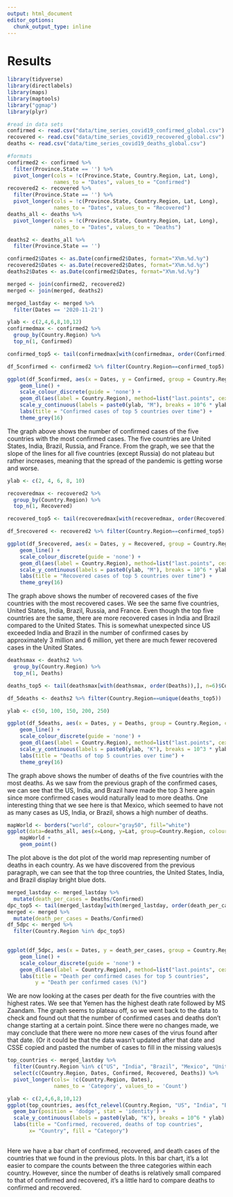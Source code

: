 ```yaml
---
output: html_document
editor_options: 
  chunk_output_type: inline
---
```

# Results

```r
library(tidyverse)
library(directlabels)
library(maps)
library(maptools)
library("ggmap")
library(plyr)
```

```r
#read in data sets 
confirmed <- read.csv("data/time_series_covid19_confirmed_global.csv")
recovered <- read.csv("data/time_series_covid19_recovered_global.csv")
deaths <- read.csv("data/time_series_covid19_deaths_global.csv")

#formats
confirmed2 <- confirmed %>% 
  filter(Province.State == '') %>%
  pivot_longer(cols = !c(Province.State, Country.Region, Lat, Long), 
               names_to = "Dates", values_to = "Confirmed")
recovered2 <- recovered %>% 
  filter(Province.State == '') %>%
  pivot_longer(cols = !c(Province.State, Country.Region, Lat, Long), 
               names_to = "Dates", values_to = "Recovered")
deaths_all <- deaths %>% 
  pivot_longer(cols = !c(Province.State, Country.Region, Lat, Long), 
               names_to = "Dates", values_to = "Deaths")

deaths2 <- deaths_all %>%
  filter(Province.State == '')

confirmed2$Dates <- as.Date(confirmed2$Dates, format="X%m.%d.%y")
recovered2$Dates <- as.Date(recovered2$Dates, format="X%m.%d.%y")
deaths2$Dates <- as.Date(confirmed2$Dates, format="X%m.%d.%y")

merged <- join(confirmed2, recovered2)
merged <- join(merged, deaths2)

merged_lastday <- merged %>%
  filter(Dates == '2020-11-21')
```

```r
ylab <- c(2,4,6,8,10,12)
confirmedmax <- confirmed2 %>%
  group_by(Country.Region) %>%
  top_n(1, Confirmed)

confirmed_top5 <- tail(confirmedmax[with(confirmedmax, order(Confirmed)),], n=5)$Country.Region

df_5confirmed <- confirmed2 %>% filter(Country.Region==confirmed_top5)

ggplot(df_5confirmed, aes(x = Dates, y = Confirmed, group = Country.Region, colour = Country.Region)) + 
    geom_line() +
    scale_colour_discrete(guide = 'none') +
    geom_dl(aes(label = Country.Region), method=list("last.points", cex=.5)) +
    scale_y_continuous(labels = paste0(ylab, "M"), breaks = 10^6 * ylab) +
    labs(title = "Confirmed cases of top 5 countries over time") +
    theme_grey(16)
```

The graph above shows the number of confirmed cases of the five countries with the most confirmed cases. The five countries are United States, India, Brazil, Russia, and France. From the graph, we see that the slope of the lines for all five countries (except Russia) do not plateau but rather increases, meaning that the spread of the pandemic is getting worse and worse. 

```r
ylab <- c(2, 4, 6, 8, 10)

recoveredmax <- recovered2 %>%
  group_by(Country.Region) %>%
  top_n(1, Recovered)

recovered_top5 <- tail(recoveredmax[with(recoveredmax, order(Recovered)),], n=5)$Country.Region

df_5recovered <- recovered2 %>% filter(Country.Region==confirmed_top5)

ggplot(df_5recovered, aes(x = Dates, y = Recovered, group = Country.Region, colour = Country.Region)) + 
    geom_line() +
    scale_colour_discrete(guide = 'none') +
    geom_dl(aes(label = Country.Region), method=list("last.points", cex=.5)) +
    scale_y_continuous(labels = paste0(ylab, "M"), breaks = 10^6 * ylab) +
    labs(title = "Recovered cases of top 5 countries over time") +
    theme_grey(16)
```

The graph above shows the number of recovered cases of the five countries with the most recovered cases. We see the same five countries, United States, India, Brazil, Russia, and France. Even though the top five countries are the same, there are more recovered cases in India and Brazil compared to the United States. This is somewhat unexpected since US exceeded India and Brazil in the number of confirmed cases by approximately 3 million and 6 million, yet there are much fewer recovered cases in the United States. 

```r
deathsmax <- deaths2 %>%
  group_by(Country.Region) %>%
  top_n(1, Deaths)

deaths_top5 <- tail(deathsmax[with(deathsmax, order(Deaths)),], n=6)$Country.Region

df_5deaths <- deaths2 %>% filter(Country.Region==unique(deaths_top5))

ylab <- c(50, 100, 150, 200, 250)

ggplot(df_5deaths, aes(x = Dates, y = Deaths, group = Country.Region, colour = Country.Region)) + 
    geom_line() +
    scale_colour_discrete(guide = 'none') +
    geom_dl(aes(label = Country.Region), method=list("last.points", cex=.5)) +
    scale_y_continuous(labels = paste0(ylab, "K"), breaks = 10^3 * ylab) +
    labs(title = "Deaths of top 5 countries over time") +
    theme_grey(16)
```

The graph above shows the number of deaths of the five countries with the most deaths. As we saw from the previous graph of the confirmed cases, we can see that the US, India, and Brazil have made the top 3 here again since more confirmed cases would naturally lead to more deaths. One interesting thing that we see here is that Mexico, which seemed to have not as many cases as US, India, or Brazil, shows a high number of deaths. 

```r
mapWorld <- borders("world", colour="gray50", fill="white")
ggplot(data=deaths_all, aes(x=Long, y=Lat, group=Country.Region, colour=Deaths)) +
    mapWorld +
    geom_point() 
```

The plot above is the dot plot of the world map representing number of deaths in each country. As we have discovered from the previous paragraph, we can see that the top three countries, the United States, India, and Brazil display bright blue dots. 

```r

merged_lastday <- merged_lastday %>%
  mutate(death_per_cases = Deaths/Confirmed)
dpc_top5 <- tail(merged_lastday[with(merged_lastday, order(death_per_cases)),], n=5)$Country.Region
merged <- merged %>% 
  mutate(death_per_cases = Deaths/Confirmed)
df_5dpc <- merged %>% 
  filter(Country.Region %in% dpc_top5)
  

ggplot(df_5dpc, aes(x = Dates, y = death_per_cases, group = Country.Region, colour = Country.Region)) + 
    geom_line() +
    scale_colour_discrete(guide = 'none') +
    geom_dl(aes(label = Country.Region), method=list("last.points", cex=.5)) +
    labs(title = "Death per confirmed cases for top 5 countries",
         y = "Death per confirmed cases (%)")
```

We are now looking at the cases per death for the five countries with the highest rates. We see that Yemen has the highest death rate followed by MS Zaandam. The graph seems to plateau off, so we went back to the data to check and found out that the number of confirmed cases and deaths don't change starting at a certain point. Since there were no changes made, we may conclude that there were no more new cases of the virus found after that date. (Or it could be that the data wasn't updated after that date and CSSE copied and pasted the number of cases to fill in the missing values)s


```r
top_countries <- merged_lastday %>%
  filter(Country.Region %in% c("US", "India", "Brazil", "Mexico", "United Kingdom", "Russia", "France")) %>%
  select(c(Country.Region, Dates, Confirmed, Recovered, Deaths)) %>%
  pivot_longer(cols= !c(Country.Region, Dates), 
               names_to = 'Category', values_to = 'Count')

ylab <- c(2,4,6,8,10,12)
ggplot(top_countries, aes(fct_relevel(Country.Region, "US", "India", "Brazil", "France", "Russia", "United Kingdom", "Mexico"), Count, fill = fct_relevel(Category, 'Confirmed', 'Recovered', 'Deaths'))) + 
  geom_bar(position = 'dodge', stat = 'identity') +
  scale_y_continuous(labels = paste0(ylab, "K"), breaks = 10^6 * ylab) +
  labs(title = "Confirmed, recovered, deaths of top countries",
       x= "Country", fill = "Category") 
  
```

Here we have a bar chart of confirmed, recovered, and death cases of the countries that we found in the previous plots. In this bar chart, it's a lot easier to compare the counts between the three categories within each country. However, since the number of deaths is relatively small compared to that of confirmed and recovered, it's a little hard to compare deaths to confirmed and recovered. 

